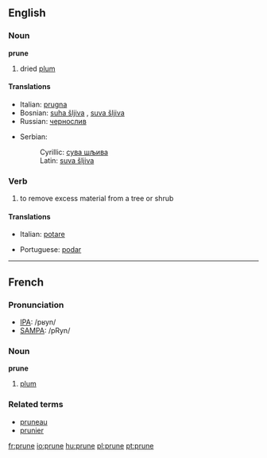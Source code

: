 ==English==
===Noun===
'''prune'''
#dried [[plum]]
====Translations====
{{top}}
*Italian: [[prugna]]
*Bosnian: [[suha šljiva#Bosnian|suha šljiva]] {{f}}, [[suva šljiva#Bosnian|suva šljiva]] {{f}}
*Russian: [[чернослив]]
{{mid}}
*Serbian:
*:Cyrillic: [[сува шљива#Serbian|сува шљива]] {{f}}
*:Latin: [[suva šljiva#Serbian|suva šljiva]] {{f}}
{{bottom}}

===Verb===
#to remove excess material from a tree or shrub
====Translations====
{{top}}
*Italian: [[potare]]
{{mid}}
*Portuguese: [[podar]]
{{bottom}}

----

==French==

===Pronunciation===
*[[w:IPA|IPA]]: /pʁyn/
*[[w:SAMPA|SAMPA]]: /pRyn/

===Noun===
'''prune''' {{f}}
#[[plum]]
===Related terms===
*[[pruneau]]
*[[prunier]]

[[fr:prune]]
[[io:prune]]
[[hu:prune]]
[[pl:prune]]
[[pt:prune]]